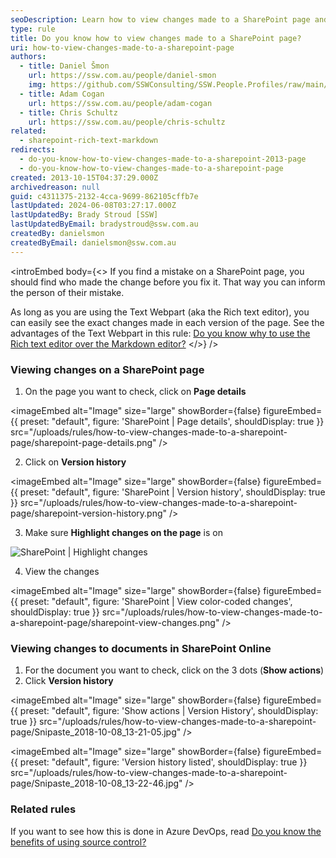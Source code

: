 ```yaml
---
seoDescription: Learn how to view changes made to a SharePoint page and document versions with our step-by-step guide.
type: rule
title: Do you know how to view changes made to a SharePoint page?
uri: how-to-view-changes-made-to-a-sharepoint-page
authors:
  - title: Daniel Šmon
    url: https://ssw.com.au/people/daniel-smon
    img: https://github.com/SSWConsulting/SSW.People.Profiles/raw/main/Daniel-Smon/Images/Daniel-Smon-Profile.jpg
  - title: Adam Cogan
    url: https://ssw.com.au/people/adam-cogan
  - title: Chris Schultz
    url: https://ssw.com.au/people/chris-schultz
related:
  - sharepoint-rich-text-markdown
redirects:
  - do-you-know-how-to-view-changes-made-to-a-sharepoint-2013-page
  - do-you-know-how-to-view-changes-made-to-a-sharepoint-page
created: 2013-10-15T04:37:29.000Z
archivedreason: null
guid: c4311375-2132-4cca-9699-862105cffb7e
lastUpdated: 2024-06-08T03:27:17.000Z
lastUpdatedBy: Brady Stroud [SSW]
lastUpdatedByEmail: bradystroud@ssw.com.au
createdBy: danielsmon
createdByEmail: danielsmon@ssw.com.au
---
```


<introEmbed
  body={<>
If you find a mistake on a SharePoint page, you should find who made the change before you fix it. That way you can inform the person of their mistake.

As long as you are using the Text Webpart (aka the Rich text editor), you can easily see the exact changes made in each version of the page. See the advantages of the Text Webpart in this rule: [Do you know why to use the Rich text editor over the Markdown editor?](/sharepoint-rich-text-markdown/)
  </>}
/>
### Viewing changes on a SharePoint page

1. On the page you want to check, click on **Page details**


<imageEmbed
  alt="Image"
  size="large"
  showBorder={false}
  figureEmbed={{
    preset: "default",
    figure: 'SharePoint | Page details',
    shouldDisplay: true
  }}
  src="/uploads/rules/how-to-view-changes-made-to-a-sharepoint-page/sharepoint-page-details.png"
/>

2. Click on **Version history**


<imageEmbed
  alt="Image"
  size="large"
  showBorder={false}
  figureEmbed={{
    preset: "default",
    figure: 'SharePoint | Version history',
    shouldDisplay: true
  }}
  src="/uploads/rules/how-to-view-changes-made-to-a-sharepoint-page/sharepoint-version-history.png"
/>

3. Make sure **Highlight changes on the page** is on

![SharePoint | Highlight changes](/uploads/rules/how-to-view-changes-made-to-a-sharepoint-page/sharepoint-highlight-changes.png)

4. View the changes


<imageEmbed
  alt="Image"
  size="large"
  showBorder={false}
  figureEmbed={{
    preset: "default",
    figure: 'SharePoint | View color-coded changes',
    shouldDisplay: true
  }}
  src="/uploads/rules/how-to-view-changes-made-to-a-sharepoint-page/sharepoint-view-changes.png"
/>

### Viewing changes to documents in SharePoint Online

1. For the document you want to check, click on the 3 dots (**Show actions**)
2. Click **Version history**


<imageEmbed
  alt="Image"
  size="large"
  showBorder={false}
  figureEmbed={{
    preset: "default",
    figure: 'Show actions | Version History',
    shouldDisplay: true
  }}
  src="/uploads/rules/how-to-view-changes-made-to-a-sharepoint-page/Snipaste_2018-10-08_13-21-05.jpg"
/>


<imageEmbed
  alt="Image"
  size="large"
  showBorder={false}
  figureEmbed={{
    preset: "default",
    figure: 'Version history listed',
    shouldDisplay: true
  }}
  src="/uploads/rules/how-to-view-changes-made-to-a-sharepoint-page/Snipaste_2018-10-08_13-22-46.jpg"
/>

### Related rules

If you want to see how this is done in Azure DevOps, read [Do you know the benefits of using source control?](https://www.ssw.com.au/ssw/Standards/Rules/RulesToBetterSourceControlwithTFS.aspx#UsingSourceControl)

